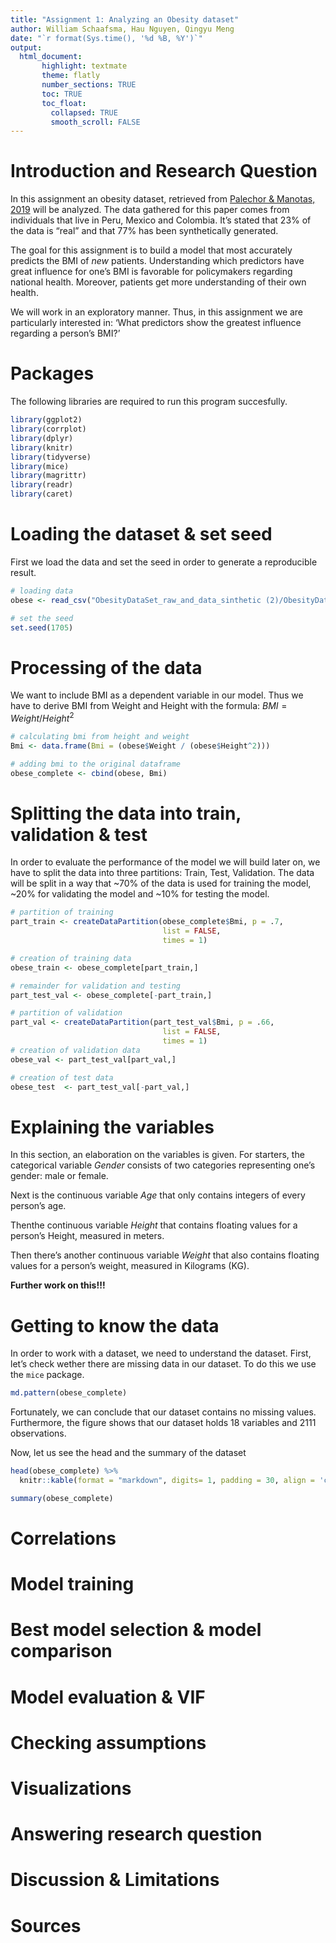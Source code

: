 ```yaml
---
title: "Assignment 1: Analyzing an Obesity dataset"
author: William Schaafsma, Hau Nguyen, Qingyu Meng
date: "`r format(Sys.time(), '%d %B, %Y')`"
output: 
  html_document:
       highlight: textmate
       theme: flatly
       number_sections: TRUE
       toc: TRUE
       toc_float:
         collapsed: TRUE
         smooth_scroll: FALSE
---
```


# Introduction and Research Question

In this assignment an obesity dataset, retrieved from [Palechor & Manotas, 2019](https://www-sciencedirect-com.proxy.library.uu.nl/science/article/pii/S2352340919306985?via%3Dihub) will be analyzed. The data gathered for this paper comes from individuals that live in Peru, Mexico and Colombia. It's stated that 23% of the data is "real" and that 77% has been synthetically generated.

The goal for this assignment is to build a model that most accurately predicts the BMI of *new* patients. Understanding which predictors have great influence for one's BMI is favorable for policymakers regarding national health. Moreover, patients get more understanding of their own health.

We will work in an exploratory manner. Thus, in this assignment we are particularly interested in: 'What predictors show the greatest influence regarding a person's BMI?'

# Packages

The following libraries are required to run this program succesfully.
```r
library(ggplot2)
library(corrplot)
library(dplyr)
library(knitr)
library(tidyverse)
library(mice)
library(magrittr)
library(readr)
library(caret)
```


# Loading the dataset & set seed

First we load the data and set the seed in order to generate a reproducible result.

```r
# loading data
obese <- read_csv("ObesityDataSet_raw_and_data_sinthetic (2)/ObesityDataSet_raw_and_data_sinthetic.csv")

# set the seed
set.seed(1705)
```

# Processing of the data

We want to include BMI as a dependent variable in our model. Thus we have to derive BMI from Weight and Height with the formula:  $BMI = Weight / Height^2$

```r
# calculating bmi from height and weight
Bmi <- data.frame(Bmi = (obese$Weight / (obese$Height^2)))

# adding bmi to the original dataframe
obese_complete <- cbind(obese, Bmi)
```


# Splitting the data into train, validation & test

In order to evaluate the performance of the model we will build later on, we have to split the data into three partitions: Train, Test, Validation. The data will be split in a way that ~70% of the data is used for training the model, ~20% for validating the model and ~10% for testing the model.

```r
# partition of training
part_train <- createDataPartition(obese_complete$Bmi, p = .7, 
                                  list = FALSE, 
                                  times = 1)

# creation of training data
obese_train <- obese_complete[part_train,]

# remainder for validation and testing
part_test_val <- obese_complete[-part_train,]

# partition of validation
part_val <- createDataPartition(part_test_val$Bmi, p = .66, 
                                  list = FALSE, 
                                  times = 1)
# creation of validation data
obese_val <- part_test_val[part_val,]

# creation of test data
obese_test  <- part_test_val[-part_val,]
```

# Explaining the variables

In this section, an elaboration on the variables is given. For starters, the categorical variable *Gender* consists of two categories representing one's gender: male or female.

Next is the continuous variable *Age* that only contains integers of every person's age. 

Thenthe continuous variable *Height* that contains floating values for a person's Height, measured in meters.

Then there's another continuous variable *Weight* that also contains floating values for a person's weight, measured in Kilograms (KG).

**Further work on this!!!** 



# Getting to know the data

In order to work with a dataset, we need to understand the dataset. First, let's check wether there are missing data in our dataset. To do this we use the `mice` package.

```r
md.pattern(obese_complete)
```

Fortunately, we can conclude that our dataset contains no missing values. Furthermore, the figure shows that our dataset holds 18 variables and 2111 observations. 

Now, let us see the head and the summary of the dataset

```r
head(obese_complete) %>% 
  knitr::kable(format = "markdown", digits= 1, padding = 30, align = 'c')
```

```r
summary(obese_complete)
```


# Correlations

# Model training

# Best model selection & model comparison

# Model evaluation & VIF

# Checking assumptions

# Visualizations

# Answering research question

# Discussion & Limitations

# Sources
